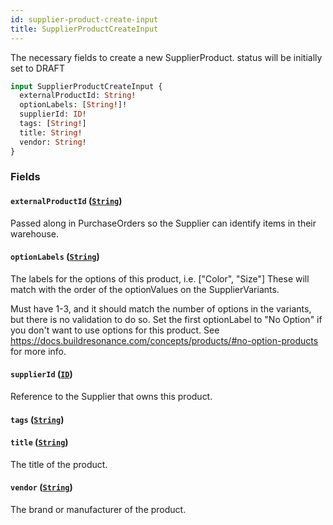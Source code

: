 ```yaml
---
id: supplier-product-create-input
title: SupplierProductCreateInput
---
```



The necessary fields to create a new SupplierProduct.
status will be initially set to DRAFT


```graphql
input SupplierProductCreateInput {
  externalProductId: String!
  optionLabels: [String!]!
  supplierId: ID!
  tags: [String!]
  title: String!
  vendor: String!
}
```


### Fields

#### `externalProductId` ([`String`](/developers/supplier-apis/supply-api/graphql/reference/scalars/string))

Passed along in PurchaseOrders so the Supplier can identify items in their warehouse.


#### `optionLabels` ([`String`](/developers/supplier-apis/supply-api/graphql/reference/scalars/string))

The labels for the options of this product, i.e. ["Color", "Size"]
These will match with the order of the optionValues on the SupplierVariants.

Must have 1-3, and it should match the number of options in the variants, but there is no validation to do so.
Set the first optionLabel to "No Option" if you don't want to use options for this product.
See https://docs.buildresonance.com/concepts/products/#no-option-products for more info.


#### `supplierId` ([`ID`](/developers/supplier-apis/supply-api/graphql/reference/scalars/id))

Reference to the Supplier that owns this product.


#### `tags` ([`String`](/developers/supplier-apis/supply-api/graphql/reference/scalars/string))




#### `title` ([`String`](/developers/supplier-apis/supply-api/graphql/reference/scalars/string))

The title of the product.


#### `vendor` ([`String`](/developers/supplier-apis/supply-api/graphql/reference/scalars/string))

The brand or manufacturer of the product.




